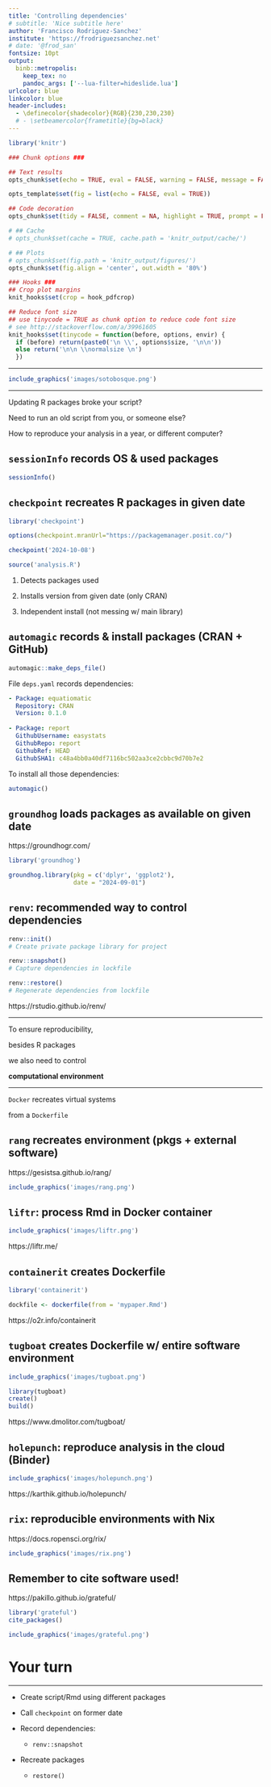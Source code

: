 ```yaml
---
title: 'Controlling dependencies'
# subtitle: 'Nice subtitle here'
author: 'Francisco Rodriguez-Sanchez'
institute: 'https://frodriguezsanchez.net'
# date: '@frod_san'
fontsize: 10pt
output: 
  binb::metropolis:
    keep_tex: no
    pandoc_args: ['--lua-filter=hideslide.lua']
urlcolor: blue
linkcolor: blue
header-includes:
  - \definecolor{shadecolor}{RGB}{230,230,230}
  # - \setbeamercolor{frametitle}{bg=black}
---
```



```r

library('knitr')

### Chunk options ###

## Text results
opts_chunk$set(echo = TRUE, eval = FALSE, warning = FALSE, message = FALSE, size = 'tiny')

opts_template$set(fig = list(echo = FALSE, eval = TRUE))

## Code decoration
opts_chunk$set(tidy = FALSE, comment = NA, highlight = TRUE, prompt = FALSE, crop = TRUE)

# ## Cache
# opts_chunk$set(cache = TRUE, cache.path = 'knitr_output/cache/')

# ## Plots
# opts_chunk$set(fig.path = 'knitr_output/figures/')
opts_chunk$set(fig.align = 'center', out.width = '80%')

### Hooks ###
## Crop plot margins
knit_hooks$set(crop = hook_pdfcrop)

## Reduce font size
## use tinycode = TRUE as chunk option to reduce code font size
# see http://stackoverflow.com/a/39961605
knit_hooks$set(tinycode = function(before, options, envir) {
  if (before) return(paste0('\n \\', options$size, '\n\n'))
  else return('\n\n \\normalsize \n')
  })

```



---

```r
include_graphics('images/sotobosque.png')
```


---

\Large

Updating R packages broke your script?

Need to run an old script from you, or someone else?

How to reproduce your analysis in a year, \newline or different computer?


## `sessionInfo` records OS & used packages

\tiny

```r
sessionInfo()
```


## `checkpoint` recreates R packages in given date

\footnotesize

```r
library('checkpoint')

options(checkpoint.mranUrl="https://packagemanager.posit.co/")

checkpoint('2024-10-08')

source('analysis.R')
```

\normalsize

1. Detects packages used

2. Installs version from given date (only CRAN)

3. Independent install (not messing w/ main library)



## `automagic` records & install packages (CRAN + GitHub)

\scriptsize

```r
automagic::make_deps_file()
```

File `deps.yaml` records dependencies:
\tiny
```yaml
- Package: equatiomatic
  Repository: CRAN
  Version: 0.1.0
  
- Package: report
  GithubUsername: easystats
  GithubRepo: report
  GithubRef: HEAD
  GithubSHA1: c48a4bb0a40df7116bc502aa3ce2cbbc9d70b7e2
```
\scriptsize

To install all those dependencies:

```r
automagic()
```


## `groundhog` loads packages as available on given date

https://groundhogr.com/

```r
library('groundhog')

groundhog.library(pkg = c('dplyr', 'ggplot2'), 
                  date = "2024-09-01")
```


## `renv`: recommended way to control dependencies

```r
renv::init()  
# Create private package library for project

renv::snapshot()   
# Capture dependencies in lockfile

renv::restore()  
# Regenerate dependencies from lockfile
```

https://rstudio.github.io/renv/



---

\Large

To ensure reproducibility,

besides R packages

we also need to control 

**computational environment**


---

\large

`Docker` recreates virtual systems

from a `Dockerfile` 


## `rang` recreates environment (pkgs + external software)

https://gesistsa.github.io/rang/

```r
include_graphics('images/rang.png')
```



## `liftr`: process Rmd in Docker container

```r
include_graphics('images/liftr.png')
```

\footnotesize https://liftr.me/


## `containerit` creates Dockerfile

```r
library('containerit')

dockfile <- dockerfile(from = 'mypaper.Rmd')
```

\footnotesize https://o2r.info/containerit


## `tugboat` creates Dockerfile w/ entire software environment

```r
include_graphics('images/tugboat.png')
```

```r
library(tugboat)
create()
build()
```

https://www.dmolitor.com/tugboat/


::: hide :::

## `holepunch`: reproduce analysis in the cloud (Binder)

```r
include_graphics('images/holepunch.png')
```

\footnotesize https://karthik.github.io/holepunch/

:::


## `rix`: reproducible environments with Nix

https://docs.ropensci.org/rix/

```r
include_graphics('images/rix.png')
```


## Remember to cite software used!

https://pakillo.github.io/grateful/

```r
library('grateful')
cite_packages()
```

```r
include_graphics('images/grateful.png')
```



# Your turn

---

\Large

- Create script/Rmd using different packages

- Call `checkpoint` on former date

- Record dependencies:
  - `renv::snapshot`

- Recreate packages
  - `restore()`
    
    
